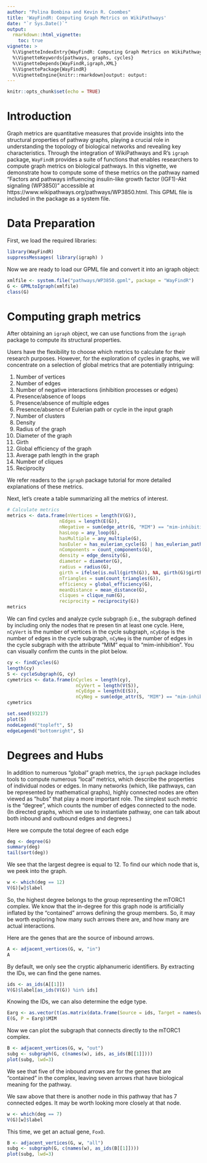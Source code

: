 ---
author: "Polina Bombina and Kevin R. Coombes"
title: 'WayFindR: Computing Graph Metrics on WikiPathways'
date: "`r Sys.Date()`"
output: 
  rmarkdown::html_vignette:
    toc: true
vignette: >
  %\VignetteIndexEntry{WayFindR: Computing Graph Metrics on WikiPathways}
  %\VignetteKeywords{pathways, graphs, cycles}
  %\VignetteDepends{WayFindR,igraph,XML}
  %\VignettePackage{WayFindR}
  %\VignetteEngine{knitr::rmarkdown}output: output:
---

```{r setup, include=FALSE}
knitr::opts_chunk$set(echo = TRUE)
```

# Introduction 
Graph metrics are quantitative measures that provide insights into the structural
properties of pathway graphs, playing a crucial role in understanding the topology
of biological networks and revealing key characteristics. Through the integration 
of WikiPathways and R's `igraph` package, `WayFindR` provides a suite of functions
that enables researchers to compute graph metrics on biological pathways. In this
vignette, we demonstrate how to compute some of these metrics on the pathway named
"Factors and pathways influencing insulin-like growth factor (IGF1)-Akt signaling
(WP3850)" accessible at https://www.wikipathways.org/pathways/WP3850.html. This 
GPML file is included in the package as a system file.

# Data Preparation
First, we load the required libraries:
```{r packs}
library(WayFindR)
suppressMessages( library(igraph) )
```

Now we are ready to load our GPML file and convert it into an igraph object:
```{r graph}
xmlfile <- system.file("pathways/WP3850.gpml", package = "WayFindR")
G <- GPMLtoIgraph(xmlfile)
class(G)
```

# Computing graph metrics
After obtaining an `igraph` object, we can use functions from the `igraph`
package to compute its structural properties.

Users have the flexibility to choose which metrics to calculate for their 
research purposes. However, for the exploration of cycles in graphs, we will
concentrate on a selection of global metrics that are potentially intriguing:

1. Number of vertices
2. Number of edges
3. Number of negative interactions (inhibition processes or edges)
4. Presence/absence of loops
5. Presence/absence of multiple edges
6. Presence/absence of Eulerian path or cycle in the input graph
7. Number of clusters
8. Density
9. Radius of the graph
10. Diameter of the graph
11. Girth
12. Global efficiency of the graph
13. Average path length in the graph
14. Number of cliques
15. Reciprocity


We refer readers to the `igraph` package tutorial for more detailed explanations
of these metrics.

Next, let's create a table summarizing all the metrics of interest.
```{r calcmetrics}
# Calculate metrics
metrics <- data.frame(nVertices = length(V(G)),
                   nEdges = length(E(G)),
                   nNegative = sum(edge_attr(G, "MIM") == "mim-inhibition"),
                   hasLoop = any_loop(G),
                   hasMultiple = any_multiple(G),
                   hasEuler = has_eulerian_cycle(G) | has_eulerian_path(G),
                   nComponents = count_components(G),
                   density = edge_density(G),
                   diameter = diameter(G),
                   radius = radius(G),
                   girth = ifelse(is.null(girth(G)), NA, girth(G)$girth),
                   nTriangles = sum(count_triangles(G)),
                   efficiency = global_efficiency(G),
                   meanDistance = mean_distance(G),
                   cliques = clique_num(G),
                   reciprocity = reciprocity(G))
metrics
```

We can find cycles and analyze cycle subgraph (i.e., the subgraph defined by
including only the nodes that re presen tin at least one cycle.
Here, `nCyVert` is the number of vertices in the cycle subgraph,
`nCyEdge` is the number of edges in the cycle subgraph,
`nCyNeg` is the number of edges in the cycle subgraph  with the attribute "MIM"
equal to "mim-inhibition". You can visually confirm the cunts in the
plot below.

```{r cyclesub}
cy <- findCycles(G)
length(cy)
S <- cycleSubgraph(G, cy)
cymetrics <- data.frame(nCycles = length(cy),
                         nCyVert = length(V(S)),
                         nCyEdge = length(E(S)),
                         nCyNeg = sum(edge_attr(S, "MIM") == "mim-inhibition"))
cymetrics
```

```{r fig.width=8, fig.height=8, fig.cap = "Figure 1: Example pathway (WP3850) from WikiPathways."}
set.seed(93217)
plot(S)
nodeLegend("topleft", S)
edgeLegend("bottomright", S)

```

# Degrees and Hubs
In addition to numerous "global" graph metrics, the `igraph` package includes
tools to compute numerous "local" metrics, which describe the properties of
individual nodes or edges. In many networks (which, like pathways, can be
represented by mathematical graphs), highly connected nodes are often viewed as
"hubs" that play a more important role. The simplest such metric is the "degree",
which counts the number of edges connected to the node. (In directed graphs, which
we use to instantiate pathway, one can talk about both inbound and outbound edges
and degrees.)

Here we compute the total degree of each edge
```{r degree}
deg <- degree(G)
summary(deg)
tail(sort(deg))
```
We see that the largest degree is equal to 12. To find our which node that
is, we peek into the graph.
```{r maxdeg}
w <- which(deg == 12)
V(G)[w]$label
```
So, the highest degree belongs to the group representing the mTORC1 complex. We
know that the in-degree for this graph node is artificially inflated by the
"contained" arrows defining the group members. So, it may be worth exploring how
many such arrows there are, and how many are actual interactions.

Here are the genes that are the source of inbound arrows.
```{r splore}
A <- adjacent_vertices(G, w, "in")
A
```
By default, we only see the cryptic alphanumeric identifiers. By extracting
the IDs, we can find the gene names.
```{r in-genes}
ids <- as_ids(A[[1]])
V(G)$label[as_ids(V(G)) %in% ids]
```
Knowing the IDs, we can also determine the edge type. 
```{r edgeTypes}
Earg <- as.vector(t(as.matrix(data.frame(Source = ids, Target = names(w)))))
E(G, P = Earg)$MIM
```

Now we can plot the subgraph that connects directly to the mTORC1 complex. 
```{r fig.width=7, fig.height=7, fig.cap="Figure 2: Immediate portion of the pathway aronud the mTORC1 complex."}
B <- adjacent_vertices(G, w, "out")
subg <- subgraph(G, c(names(w), ids, as_ids(B[[1]])))
plot(subg, lwd=3)
```

We see that five of the inbound arrows are for the genes that are "contained" 
in the complex, leaving seven arrows rhat have biological meaning for the pathway.


We saw above that there is another node in this pathway that has 7 connected
edges. It may be worth looking more closely at that node.
```{r seven}
w <- which(deg == 7)
V(G)[w]$label
```

This time, we get an actual gene, `FoxO`.

```{r fig.width=7, fig.height=7, fig.cap="Figure 3: Immediate portion of the pathway around `FoxO."}
B <- adjacent_vertices(G, w, "all")
subg <- subgraph(G, c(names(w), as_ids(B[[1]])))
plot(subg, lwd=3)
```
